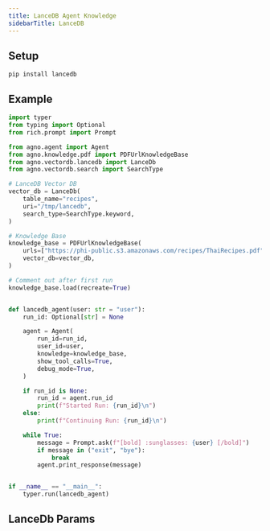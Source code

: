 ```yaml
---
title: LanceDB Agent Knowledge
sidebarTitle: LanceDB
---
```


## Setup

```shell
pip install lancedb
```

## Example

```python agent_with_knowledge.py
import typer
from typing import Optional
from rich.prompt import Prompt

from agno.agent import Agent
from agno.knowledge.pdf import PDFUrlKnowledgeBase
from agno.vectordb.lancedb import LanceDb
from agno.vectordb.search import SearchType

# LanceDB Vector DB
vector_db = LanceDb(
    table_name="recipes",
    uri="/tmp/lancedb",
    search_type=SearchType.keyword,
)

# Knowledge Base
knowledge_base = PDFUrlKnowledgeBase(
    urls=["https://phi-public.s3.amazonaws.com/recipes/ThaiRecipes.pdf"],
    vector_db=vector_db,
)

# Comment out after first run
knowledge_base.load(recreate=True)


def lancedb_agent(user: str = "user"):
    run_id: Optional[str] = None

    agent = Agent(
        run_id=run_id,
        user_id=user,
        knowledge=knowledge_base,
        show_tool_calls=True,
        debug_mode=True,
    )

    if run_id is None:
        run_id = agent.run_id
        print(f"Started Run: {run_id}\n")
    else:
        print(f"Continuing Run: {run_id}\n")

    while True:
        message = Prompt.ask(f"[bold] :sunglasses: {user} [/bold]")
        if message in ("exit", "bye"):
            break
        agent.print_response(message)


if __name__ == "__main__":
    typer.run(lancedb_agent)
```

## LanceDb Params

<Snippet file="vectordb_lancedb_params.mdx" />
